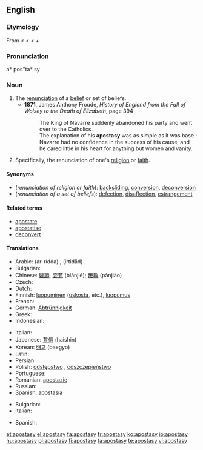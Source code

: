 ==English==
{{wikipedia}}

===Etymology===
From {{etyl|la}} {{term|apostasia|lang=la}} < {{etyl|grc}} {{term|ἀποστασία||defection, revolt|tr=apostasia|lang=grc|sc=polytonic}} < {{term|ἀφίστημι||I withdraw, revolt|tr=aphistēmi|lang=grc|sc=polytonic}} < {{term|ἀπό||from|tr=apo|lang=grc|sc=polytonic}} + {{term|ἵστημι||I stand|tr=histēmi|lang=grc|sc=polytonic}}

===Pronunciation===
a* pos"ta* sy

===Noun===
{{en-noun|apostasi|es}}

# The [[renunciation]] of a [[belief]] or set of beliefs.
#* '''1871''', James Anthony Froude, ''History of England from the Fall of Wolsey to the Death of Elizabeth'', page 394
#*: The King of Navarre suddenly abandoned his party and went over to the Catholics.
#*: The explanation of his '''apostasy''' was as simple as it was base : Navarre had no confidence in the success of his cause, and he cared little in his heart for anything but women and vanity.
# Specifically, the renunciation of one's [[religion]] or [[faith]].

====Synonyms====
* (''renunciation of religion or faith''): [[backsliding]], [[conversion]], [[deconversion]]
* (''renunciation of a set of beliefs''): [[defection]], [[disaffection]], [[estrangement]]

====Related terms====
* [[apostate]]
* [[apostatise]]
* [[deconvert]]

====Translations====
{{trans-top|renunciation of set of beliefs}}
* Arabic: {{Arab|[[ردة|الردّة]]}} (ar-rídda) {{f}}, {{Arab|[[ارتداد|اِرْتِداد]]}} (irtidād) {{m}}
* Bulgarian: {{t|bg|отстъпничество}}
* Chinese: [[變節]], [[变节]] (biànjié); [[叛教]] (pànjiào)
* Czech: {{t-|cs|odpadlictví|n}}
* Dutch: {{t+|nl|afvalligheid|f}}
* Finnish: [[luopuminen]] ([[uskosta]], etc.), [[luopumus]]
* French: {{t+|fr|apostasie|f}}
* German: [[Abtrünnigkeit]] {{f}}
* Greek: {{t+|el|αποστασία|f}}
* Indonesian: {{t|id|murtad|xs=Indonesian}}
{{trans-mid}}
* Italian: {{t+|it|apostasia|f}}
* Japanese: [[背信]] (haishin)
* Korean: [[배교]] (baegyo)
* Latin: {{t-|la|apostasia|f}}
* Persian: {{t-|fa|ارتداد|tr=ertedâd|xs=Persian}}
* Polish: [[odstępstwo]] {{n}}, [[odszczepieństwo]] {{n}}
* Portuguese: {{t+|pt|apostasia|f}}
* Romanian: [[apostazie]] {{f}}
* Russian: {{t+|ru|отступничество|n|tr=otstupníčestvo}}
* Spanish: [[apostasía]] {{f}}
{{trans-bottom}}

{{trans-top|renunciation of one's religion or faith}}
* Bulgarian: {{t|bg|отстъпничество}}
* Italian: {{t+|it|apostasia|f}}
{{trans-mid}}
* Spanish: {{t|es|apostasía|f}}
{{trans-bottom}}

[[et:apostasy]]
[[el:apostasy]]
[[fa:apostasy]]
[[fr:apostasy]]
[[ko:apostasy]]
[[io:apostasy]]
[[hu:apostasy]]
[[pl:apostasy]]
[[fi:apostasy]]
[[ta:apostasy]]
[[te:apostasy]]
[[vi:apostasy]]